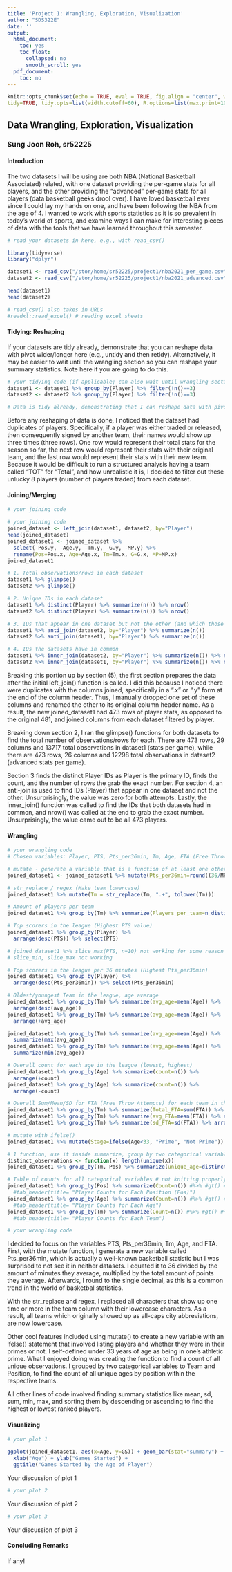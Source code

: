 ```yaml
---
title: 'Project 1: Wrangling, Exploration, Visualization'
author: "SDS322E"
date: ''
output:
  html_document:
    toc: yes
    toc_float:
      collapsed: no
      smooth_scroll: yes
  pdf_document:
    toc: no
---
```


```r
knitr::opts_chunk$set(echo = TRUE, eval = TRUE, fig.align = "center", warning = F, message = F,
tidy=TRUE, tidy.opts=list(width.cutoff=60), R.options=list(max.print=100))
```

## Data Wrangling, Exploration, Visualization

### Sung Joon Roh, sr52225

#### Introduction 

The two datasets I will be using are both NBA (National Basketball Associated) related, with one dataset providing the per-game stats for all players, and the other providing the "advanced" per-game stats for all players (data basketball geeks drool over). I have loved basketball ever since I could lay my hands on one, and have been following the NBA from the age of 4. I wanted to work with sports statistics as it is so prevalent in today's world of sports, and examine ways I can make for interesting pieces of data with the tools that we have learned throughout this semester. 

```R
# read your datasets in here, e.g., with read_csv()

library(tidyverse)
library("dplyr")

dataset1 <- read_csv("/stor/home/sr52225/project1/nba2021_per_game.csv") # Per-game stats
dataset2 <- read_csv("/stor/home/sr52225/project1/nba2021_advanced.csv") # Advanced Stats

head(dataset1)
head(dataset2)

# read_csv() also takes in URLs
#readxl::read_excel() # reading excel sheets

```

#### Tidying: Reshaping

If your datasets are tidy already, demonstrate that you can reshape data with pivot wider/longer here (e.g., untidy and then retidy). Alternatively, it may be easier to wait until the wrangling section so you can reshape your summary statistics. Note here if you are going to do this.

```R
# your tidying code (if applicable; can also wait until wrangling section)
dataset1 <- dataset1 %>% group_by(Player) %>% filter(!n()==3)
dataset2 <- dataset2 %>% group_by(Player) %>% filter(!n()==3)

# Data is tidy already, demonstrating that I can reshape data with pivot wider/longer 

```
Before any reshaping of data is done, I noticed that the dataset had duplicates of players. Specifically, if a player was either traded or released, then consequently signed by another team, their names would show up three times (three rows). One row would represent their total stats for the season so far, the next row would represent their stats with their original team, and the last row would represent their stats with their new team. Because it would be difficult to run a structured analysis having a team called "TOT" for "Total", and how unrealistic it is, I decided to filter out these unlucky 8 players (number of players traded) from each dataset. 
    
#### Joining/Merging

```R
# your joining code

# your joining code
joined_dataset <- left_join(dataset1, dataset2, by="Player")
head(joined_dataset)
joined_dataset1 <- joined_dataset %>% 
  select(-Pos.y, -Age.y, -Tm.y, -G.y, -MP.y) %>%
  rename(Pos=Pos.x, Age=Age.x, Tm=Tm.x, G=G.x, MP=MP.x)
joined_dataset1

# 1. Total observations/rows in each dataset
dataset1 %>% glimpse()
dataset2 %>% glimpse()

# 2. Unique IDs in each dataset
dataset1 %>% distinct(Player) %>% summarize(n()) %>% nrow()
dataset2 %>% distinct(Player) %>% summarize(n()) %>% nrow()

# 3. IDs that appear in one dataset but not the other (and which those are)
dataset1 %>% anti_join(dataset2, by="Player") %>% summarize(n()) 
dataset2 %>% anti_join(dataset1, by="Player") %>% summarize(n())

# 4. IDs the datasets have in common
dataset1 %>% inner_join(dataset2, by="Player") %>% summarize(n()) %>% nrow()
dataset2 %>% inner_join(dataset1, by="Player") %>% summarize(n()) %>% nrow()

```
Breaking this portion up by section (5), the first section prepares the data after the initial left_join() function is called. I did this because I noticed there were duplicates with the columns joined, specifically in a ".x" or ".y" form at the end of the column header. Thus, I manually dropped one set of these columns and renamed the other to its original column header name. As a result, the new joined_dataset1 had 473 rows of player stats, as opposed to the original 481, and joined columns from each dataset filtered by player. 

Breaking down section 2, I ran the glimpse() functions for both datasets to find the total number of observations/rows for each. There are 473 rows, 29 columns and 13717 total observations in dataset1 (stats per game), while there are 473 rows, 26 columns and 12298 total observations in dataset2  (advanced stats per game).

Section 3 finds the distinct Player IDs as Player is the primary ID, finds the count, and the number of rows the grab the exact number. For section 4, an anti-join is used to find IDs (Player) that appear in one dataset and not the other. Unsurprisingly, the value was zero for both attempts. Lastly, the inner_join() function was called to find the IDs that both datasets had in common, and nrow() was called at the end to grab the exact number. Unsurprisingly, the value came out to be all 473 players. 

####  Wrangling

```R
# your wrangling code  
# Chosen variables: Player, PTS, Pts_per36min, Tm, Age, FTA (Free Throw Attempts), PER

# mutate - generate a variable that is a function of at least one other variable (pts_per36min): 
joined_dataset1 <- joined_dataset1 %>% mutate(Pts_per36min=round((36/MP)*PTS,1))

# str_replace / regex (Make team lowercase)
joined_dataset1 %>% mutate(Tm = str_replace(Tm, ".+", tolower(Tm)))

# Amount of players per team
joined_dataset1 %>% group_by(Tm) %>% summarize(Players_per_team=n_distinct(Player))

# Top scorers in the league (Highest PTS value)
joined_dataset1 %>% group_by(Player) %>% 
  arrange(desc(PTS)) %>% select(PTS) 

# joined_dataset1 %>% slice_max(PTS, n=10) not working for some reason
# slice_min, slice_max not working 

# Top scorers in the league per 36 minutes (Highest Pts_per36min)
joined_dataset1 %>% group_by(Player) %>% 
  arrange(desc(Pts_per36min)) %>% select(Pts_per36min)

# Oldest/youngest Team in the league, age average
joined_dataset1 %>% group_by(Tm) %>% summarize(avg_age=mean(Age)) %>%
  arrange(desc(avg_age))
joined_dataset1 %>% group_by(Tm) %>% summarize(avg_age=mean(Age)) %>%
  arrange(+avg_age)

joined_dataset1 %>% group_by(Tm) %>% summarize(avg_age=mean(Age)) %>%
  summarize(max(avg_age))
joined_dataset1 %>% group_by(Tm) %>% summarize(avg_age=mean(Age)) %>%
  summarize(min(avg_age))

# Overall count for each age in the league (lowest, highest)
joined_dataset1 %>% group_by(Age) %>% summarize(count=n()) %>%
  arrange(+count)
joined_dataset1 %>% group_by(Age) %>% summarize(count=n()) %>%
  arrange(-count)

# Overall Sum/Mean/SD for FTA (Free Throw Attempts) for each team in the league
joined_dataset1 %>% group_by(Tm) %>% summarize(Total_FTA=sum(FTA)) %>% arrange(desc(Total_FTA))
joined_dataset1 %>% group_by(Tm) %>% summarize(avg_FTA=mean(FTA)) %>% arrange(desc(avg_FTA))
joined_dataset1 %>% group_by(Tm) %>% summarize(sd_FTA=sd(FTA)) %>% arrange(desc(sd_FTA))

# mutate with ifelse()
joined_dataset1 %>% mutate(Stage=ifelse(Age<33, "Prime", "Not Prime"))

# 1 function, use it inside summarize, group by two categorical variables. 
distinct_observations <- function(x) length(unique(x))
joined_dataset1 %>% group_by(Tm, Pos) %>% summarize(unique_age=distinct_observations(Age))

# Table of counts for all categorical variables # not knitting properly, works in pre-code
joined_dataset1 %>% group_by(Pos) %>% summarize(Count=n()) #%>% #gt() #%>%
  #tab_header(title= "Player Counts for Each Position (Pos)")
joined_dataset1 %>% group_by(Age) %>% summarize(Count=n()) #%>% #gt() #%>%
  #tab_header(title= "Player Counts for Each Age")
joined_dataset1 %>% group_by(Tm) %>% summarize(Count=n()) #%>% #gt() #%>%
  #tab_header(title= "Player Counts for Each Team")

# your wrangling code
```

I decided to focus on the variables PTS, Pts_per36min, Tm, Age, and FTA. First, with the mutate function, I generate a new variable called Pts_per36min, which is actually a well-known basketball statistic but I was surprised to not see it in neither datasets. I equated it to 36 divided by the amount of minutes they average, multiplied by the total amount of points they average. Afterwards, I round to the single decimal, as this is a common trend in the world of basketbal statistics. 

With the str_replace and regex, I replaced all characters that show up one time or more in the team column with their lowercase characters. As a result, all teams which originally showed up as all-caps city abbreviations, are now lowercase. 

Other cool features included using mutate() to create a new variable with an ifelse() statement that involved listing players and whether they were in their primes or not. I self-defined under 33 years of age as being in one's athletic prime. What I enjoyed doing was creating the function to find a count of all unique observations. I grouped by two categorical variables to Team and Position, to find the count of all unique ages by position within the respective teams. 

All other lines of code involved finding summary statistics like mean, sd, sum, min, max, and sorting them by descending or ascending to find the highest or lowest ranked players. 

#### Visualizing

```R
# your plot 1

ggplot(joined_dataset1, aes(x=Age, y=GS)) + geom_bar(stat="summary") +
  xlab("Age") + ylab("Games Started") + 
  ggtitle("Games Started by the Age of Player")

```

Your discussion of plot 1

```R
# your plot 2
```

Your discussion of plot 2

```R
# your plot 3
```

Your discussion of plot 3

#### Concluding Remarks

If any!




